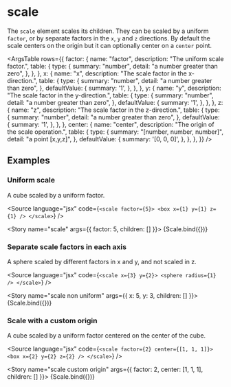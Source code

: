 
<Meta title="Reference/Transformations/Scale" />

# scale

The `scale` element scales its children. They can be scaled by a uniform `factor`, or by separate factors in the `x`, `y` and `z` directions. By default the scale centers on the origin but it can optionally center on a `center` point.

<ArgsTable
  rows={{
    factor: {
      name: "factor",
      description: "The uniform scale factor.",
      table: {
        type: {
          summary: "number",
          detail: "a number greater than zero",
        },
      },
    },
    x: {
      name: "x",
      description: "The scale factor in the x-direction.",
      table: {
        type: {
          summary: "number",
          detail: "a number greater than zero",
        },
        defaultValue: {
          summary: '1',
        },
      },
    },
    y: {
      name: "y",
      description: "The scale factor in the y-direction.",
      table: {
        type: {
          summary: "number",
          detail: "a number greater than zero",
        },
        defaultValue: {
          summary: '1',
        },
      },
    },
    z: {
      name: "z",
      description: "The scale factor in the z-direction.",
      table: {
        type: {
          summary: "number",
          detail: "a number greater than zero",
        },
        defaultValue: {
          summary: '1',
        },
      },
    },
    center: {
      name: "center",
      description: "The origin of the scale operation.",
      table: {
        type: {
          summary: "[number, number, number]",
          detail: "a point [x,y,z]",
        },
        defaultValue: {
          summary: '[0, 0, 0]',
        },
      },
    },
  }}
/>

## Examples


### Uniform scale

A cube scaled by a uniform factor.

<Source language="jsx" code={`
<scale factor={5}>
  <box x={1} y={1} z={1} />
</scale>
`} />

<Story name="scale" args={{ factor: 5, children: [<box x={1} y={1} z={1} />] }}>
  {Scale.bind({})}
</Story>

### Separate scale factors in each axis

A sphere scaled by different factors in x and y, and not scaled in z.

<Source language="jsx" code={`
<scale x={3} y={2}>
  <sphere radius={1} />
</scale>
`} />

<Story name="scale non uniform" args={{ x: 5, y: 3, children: [<sphere radius={1} />] }}>
  {Scale.bind({})}
</Story>

### Scale with a custom origin

A cube scaled by a uniform factor centered on the center of the cube.

<Source language="jsx" code={`
<scale factor={2} center={[1, 1, 1]}>
  <box x={2} y={2} z={2} />
</scale>
`} />

<Story name="scale custom origin" args={{ factor: 2, center: [1, 1, 1], children: [<box x={2} y={2} z={2} />] }}>
  {Scale.bind({})}
</Story>
